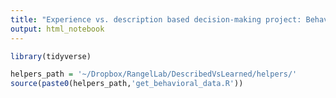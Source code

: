 ```yaml
---
title: "Experience vs. description based decision-making project: Behavioral data"
output: html_notebook
---
```


```r
library(tidyverse)
```

```r
helpers_path = '~/Dropbox/RangelLab/DescribedVsLearned/helpers/'
source(paste0(helpers_path,'get_behavioral_data.R'))
```

```r

```